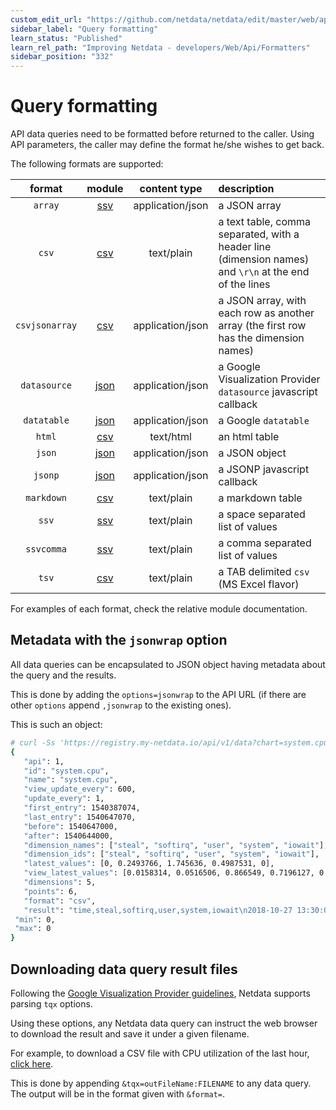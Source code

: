 ```yaml
---
custom_edit_url: "https://github.com/netdata/netdata/edit/master/web/api/formatters/README.md"
sidebar_label: "Query formatting"
learn_status: "Published"
learn_rel_path: "Improving Netdata - developers/Web/Api/Formatters"
sidebar_position: "332"
---
```



# Query formatting

API data queries need to be formatted before returned to the caller.
Using API parameters, the caller may define the format he/she wishes to get back.

The following formats are supported:

| format|module|content type|description|
|:----:|:----:|:----------:|:----------|
| `array`|[ssv](/docs/nightly/improving-netdata---developers/web/api/formatters/ssv-formatter)|application/json|a JSON array|
| `csv`|[csv](/docs/nightly/improving-netdata---developers/web/api/formatters/csv-formatter)|text/plain|a text table, comma separated, with a header line (dimension names) and `\r\n` at the end of the lines|
| `csvjsonarray`|[csv](/docs/nightly/improving-netdata---developers/web/api/formatters/csv-formatter)|application/json|a JSON array, with each row as another array (the first row has the dimension names)|
| `datasource`|[json](/docs/nightly/improving-netdata---developers/web/api/formatters/json-formatter)|application/json|a Google Visualization Provider `datasource` javascript callback|
| `datatable`|[json](/docs/nightly/improving-netdata---developers/web/api/formatters/json-formatter)|application/json|a Google `datatable`|
| `html`|[csv](/docs/nightly/improving-netdata---developers/web/api/formatters/csv-formatter)|text/html|an html table|
| `json`|[json](/docs/nightly/improving-netdata---developers/web/api/formatters/json-formatter)|application/json|a JSON object|
| `jsonp`|[json](/docs/nightly/improving-netdata---developers/web/api/formatters/json-formatter)|application/json|a JSONP javascript callback|
| `markdown`|[csv](/docs/nightly/improving-netdata---developers/web/api/formatters/csv-formatter)|text/plain|a markdown table|
| `ssv`|[ssv](/docs/nightly/improving-netdata---developers/web/api/formatters/ssv-formatter)|text/plain|a space separated list of values|
| `ssvcomma`|[ssv](/docs/nightly/improving-netdata---developers/web/api/formatters/ssv-formatter)|text/plain|a comma separated list of values|
| `tsv`|[csv](/docs/nightly/improving-netdata---developers/web/api/formatters/csv-formatter)|text/plain|a TAB delimited `csv` (MS Excel flavor)|

For examples of each format, check the relative module documentation.

## Metadata with the `jsonwrap` option

All data queries can be encapsulated to JSON object having metadata about the query and the results.

This is done by adding the `options=jsonwrap` to the API URL (if there are other `options` append
`,jsonwrap` to the existing ones).

This is such an object:

```bash
# curl -Ss 'https://registry.my-netdata.io/api/v1/data?chart=system.cpu&after=-3600&points=6&group=average&format=csv&options=nonzero,jsonwrap'
{
   "api": 1,
   "id": "system.cpu",
   "name": "system.cpu",
   "view_update_every": 600,
   "update_every": 1,
   "first_entry": 1540387074,
   "last_entry": 1540647070,
   "before": 1540647000,
   "after": 1540644000,
   "dimension_names": ["steal", "softirq", "user", "system", "iowait"],
   "dimension_ids": ["steal", "softirq", "user", "system", "iowait"],
   "latest_values": [0, 0.2493766, 1.745636, 0.4987531, 0],
   "view_latest_values": [0.0158314, 0.0516506, 0.866549, 0.7196127, 0.0050002],
   "dimensions": 5,
   "points": 6,
   "format": "csv",
   "result": "time,steal,softirq,user,system,iowait\n2018-10-27 13:30:00,0.0158314,0.0516506,0.866549,0.7196127,0.0050002\n2018-10-27 13:20:00,0.0149856,0.0529183,0.8673155,0.7121144,0.0049979\n2018-10-27 13:10:00,0.0137501,0.053315,0.8578097,0.7197613,0.0054209\n2018-10-27 13:00:00,0.0154252,0.0554688,0.899432,0.7200638,0.0067252\n2018-10-27 12:50:00,0.0145866,0.0495922,0.8404341,0.7011141,0.0041688\n2018-10-27 12:40:00,0.0162366,0.0595954,0.8827475,0.7020573,0.0041636\n",
 "min": 0,
 "max": 0
}
```

## Downloading data query result files

Following the [Google Visualization Provider guidelines](https://developers.google.com/chart/interactive/docs/dev/implementing_data_source),
Netdata supports parsing `tqx` options.

Using these options, any Netdata data query can instruct the web browser to download
the result and save it under a given filename.

For example, to download a CSV file with CPU utilization of the last hour,
[click here](https://registry.my-netdata.io/api/v1/data?chart=system.cpu&after=-3600&format=csv&options=nonzero&tqx=outFileName:system+cpu+utilization+of+the+last_hour.csv).

This is done by appending `&tqx=outFileName:FILENAME` to any data query.
The output will be in the format given with `&format=`.


